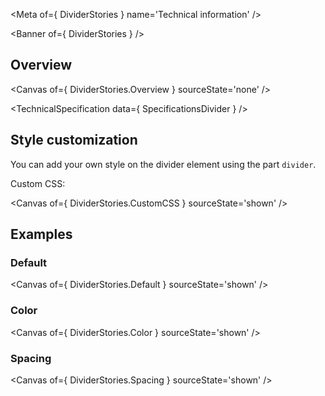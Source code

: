 
<Meta of={ DividerStories } name='Technical information' />

<Banner of={ DividerStories } />

## Overview

<Canvas of={ DividerStories.Overview } sourceState='none' />

<TechnicalSpecification data={ SpecificationsDivider } />

## Style customization

You can add your own style on the divider element using the part `divider`.

Custom CSS:

<Canvas of={ DividerStories.CustomCSS } sourceState='shown' />

## Examples

### Default

<Canvas of={ DividerStories.Default } sourceState='shown' />

### Color

<Canvas of={ DividerStories.Color } sourceState='shown' />

### Spacing

<Canvas of={ DividerStories.Spacing } sourceState='shown' />
